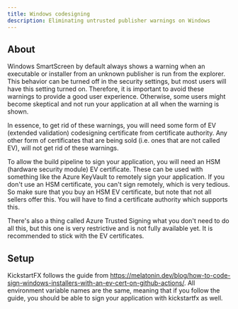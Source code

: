 ```yaml
---
title: Windows codesigning
description: Eliminating untrusted publisher warnings on Windows
---
```


## About

Windows SmartScreen by default always shows a warning when an executable or installer from an unknown publisher is run from the explorer. This behavior can be turned off in the security settings, but most users will have this setting turned on. Therefore, it is important to avoid these warnings to provide a good user experience. Otherwise, some users might become skeptical and not run your application at all when the warning is shown.

In essence, to get rid of these warnings, you will need some form of EV (extended validation) codesigning certificate from certificate authority. Any other form of certificates that are being sold (i.e. ones that are not called EV), will not get rid of these warnings.

To allow the build pipeline to sign your application, you will need an HSM (hardware security module) EV certificate. These can be used with something like the Azure KeyVault to remotely sign your application. If you don't use an HSM certificate, you can't sign remotely, which is very tedious. So make sure that you buy an HSM EV certificate, but note that not all sellers offer this. You will have to find a certificate authority which supports this.

There's also a thing called Azure Trusted Signing what you don't need to do all this, but this one is very restrictive and is not fully available yet. It is recommended to stick with the EV certificates.

## Setup

KickstartFX follows the guide from https://melatonin.dev/blog/how-to-code-sign-windows-installers-with-an-ev-cert-on-github-actions/. All environment variable names are the same, meaning that if you follow the guide, you should be able to sign your application with kickstartfx as well.

